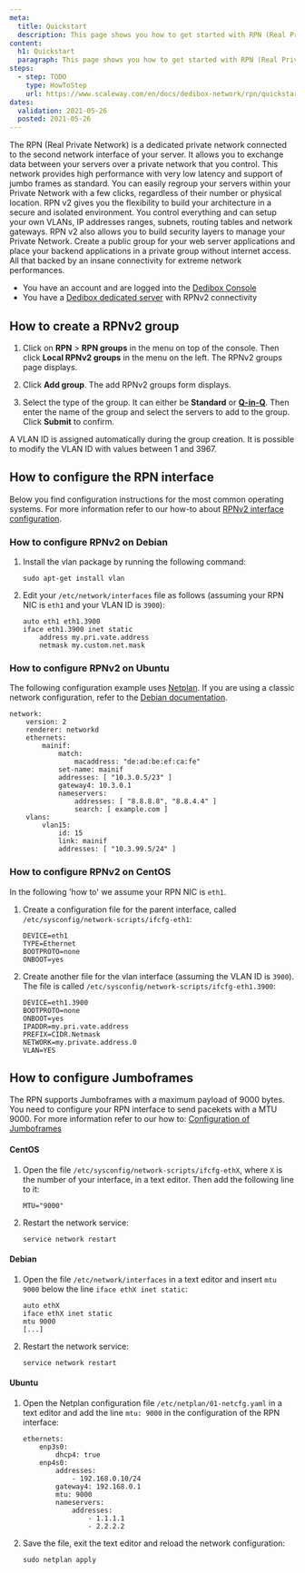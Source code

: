 ```yaml
---
meta:
  title: Quickstart
  description: This page shows you how to get started with RPN (Real Private Network)
content:
  h1: Quickstart
  paragraph: This page shows you how to get started with RPN (Real Private Network)
steps:
  - step: TODO
    type: HowToStep
    url: https://www.scaleway.com/en/docs/dedibox-network/rpn/quickstart
dates:
  validation: 2021-05-26
  posted: 2021-05-26
---
```


The RPN (Real Private Network) is a dedicated private network connected to the second network interface of your server.  It allows you to exchange data between your servers over a private network that you control.
This network provides high performance with very low latency and support of jumbo frames as standard. You can easily regroup your servers within your Private Network with a few clicks, regardless of their number or physical location. RPN v2 gives you the flexibility to build your architecture in a secure and isolated environment. You control everything and can setup your own VLANs, IP addresses ranges, subnets, routing tables and network gateways.
RPN v2 also allows you to build security layers to manage your Private Network. Create a public group for your web server applications and place your backend applications in a private group without internet access. All that backed by an insane connectivity for extreme network performances.

<Message type="requirement">

  - You have an account and are logged into the [Dedibox Console](https://console.online.net)
  - You have a [Dedibox dedicated server](https://www.scaleway.com/en/dedibox) with RPNv2 connectivity

</Message>

## How to create a RPNv2 group

1. Click on **RPN** > **RPN groups** in the menu on top of the console. Then click **Local RPNv2 groups** in the menu on the left. The RPNv2 groups page displays.

2. Click **Add group**. The add RPNv2 groups form displays. 

3. Select the type of the group. It can either be **Standard** or **[Q-in-Q](/dedibox-network/rpn/concepts/#q-in-q-mode)**. Then enter the name of the group and select the servers to add to the group. Click **Submit** to confirm.

<Message type="note">

  A VLAN ID is assigned automatically during the group creation. It is possible to modify the VLAN ID with values between 1 and 3967.

</Message>

## How to configure the RPN interface

Below you find configuration instructions for the most common operating systems. For more information refer to our how-to about [RPNv2 interface configuration](/dedibox-network/rpn/how-to/configure-rpnv2/).

### How to configure RPNv2 on Debian

1. Install the vlan package by running the following command: 

    ```
    sudo apt-get install vlan
    ```

2. Edit your `/etc/network/interfaces` file as follows (assuming your RPN NIC is `eth1` and your VLAN ID is `3900`):

    ```
    auto eth1 eth1.3900
    iface eth1.3900 inet static
        address my.pri.vate.address
        netmask my.custom.net.mask
    ```

### How to configure RPNv2 on Ubuntu

<Message type="note">

The following configuration example uses [Netplan](https://netplan.io/). If you are using a classic network configuration, refer to the [Debian documentation](https://www.debian.org/doc/). 

</Message>

```
network:
    version: 2
    renderer: networkd
    ethernets:
        mainif:
            match:
                macaddress: "de:ad:be:ef:ca:fe"
            set-name: mainif
            addresses: [ "10.3.0.5/23" ]
            gateway4: 10.3.0.1
            nameservers:
                addresses: [ "8.8.8.8", "8.8.4.4" ]
                search: [ example.com ]
    vlans:
        vlan15:
            id: 15
            link: mainif
            addresses: [ "10.3.99.5/24" ]
```

### How to configure RPNv2 on CentOS

In the following 'how to' we assume your RPN NIC is `eth1`.

1. Create a configuration file for the parent interface, called `/etc/sysconfig/network-scripts/ifcfg-eth1`:

    ```
    DEVICE=eth1
    TYPE=Ethernet
    BOOTPROTO=none
    ONBOOT=yes
    ```

2. Create another file for the vlan interface (assuming the VLAN ID is `3900`). The file is called `/etc/sysconfig/network-scripts/ifcfg-eth1.3900`:

    ```
    DEVICE=eth1.3900
    BOOTPROTO=none
    ONBOOT=yes
    IPADDR=my.pri.vate.address
    PREFIX=CIDR.Netmask
    NETWORK=my.private.address.0
    VLAN=YES
    ```

## How to configure Jumboframes

The RPN supports Jumboframes with a maximum payload of 9000 bytes. You need to configure your RPN interface to send pacekets with a MTU 9000. For more information refer to our how to: [Configuration of Jumboframes](/dedibox-network/rpn/how-to/configure-jumboframes/)

#### CentOS

1. Open the file `/etc/sysconfig/network-scripts/ifcfg-ethX`, where `X` is the number of your interface, in a text editor. Then add the following line to it:

    ```
    MTU="9000"
    ```

2. Restart the network service:

    ```
    service network restart
    ``` 

#### Debian

1. Open the file `/etc/network/interfaces` in a text editor and insert `mtu 9000` below the line `iface ethX inet static`:

    ```
    auto ethX
    iface ethX inet static
    mtu 9000
    [...]
    ``` 

2. Restart the network service:

    ```
    service network restart
    ```

#### Ubuntu

1. Open the Netplan configuration file `/etc/netplan/01-netcfg.yaml` in a text editor and add the line `mtu: 9000` in the configuration of the RPN interface:

    ```
    ethernets:
        enp3s0:
            dhcp4: true
        enp4s0:
            addresses:
                - 192.168.0.10/24
            gateway4: 192.168.0.1
            mtu: 9000
            nameservers:
                addresses:
                    - 1.1.1.1
                    - 2.2.2.2
    ```

2. Save the file, exit the text editor and reload the network configuration: 

    ```
    sudo netplan apply
    ```
